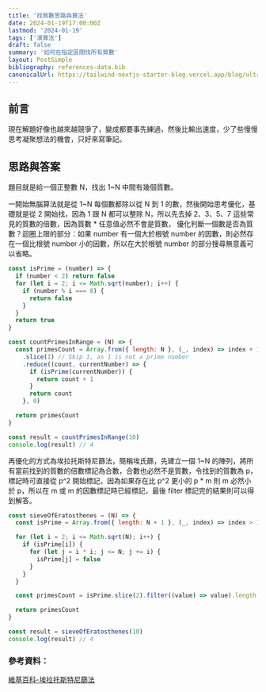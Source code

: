 ```yaml
---
title: '找質數思路與算法'
date: 2024-01-19T17:00:00Z
lastmod: '2024-01-19'
tags: ['演算法']
draft: false
summary: '如何在指定區間找所有質數'
layout: PostSimple
bibliography: references-data.bib
canonicalUrl: https://tailwind-nextjs-starter-blog.vercel.app/blog/ultralearning/
---
```


## 前言

現在解題好像也越來越競爭了，變成都要事先練過，然後比輸出速度，少了些慢慢思考凝聚想法的機會，只好來寫筆記。

## 思路與答案

題目就是給一個正整數 N，找出 1~N 中間有幾個質數。

一開始無腦算法就是從 1~N 每個數都除以從 N 到 1 的數，然後開始思考優化，基礎就是從 2 開始找，因為 1 跟 N 都可以整除 N，所以先去掉 2、3、5、7 這些常見的質數的倍數，因為質數 \* 任意值必然不會是質數，
優化判斷一個數是否為質數？迴圈上限的部分：如果 number 有一個大於根號 number 的因數，則必然存在一個比根號 number 小的因數，所以在大於根號 number 的部分搜尋無意義可以省略。

```javascript
const isPrime = (number) => {
  if (number < 2) return false
  for (let i = 2; i <= Math.sqrt(number); i++) {
    if (number % i === 0) {
      return false
    }
  }
  return true
}

const countPrimesInRange = (N) => {
  const primesCount = Array.from({ length: N }, (_, index) => index + 1)
    .slice(1) // Skip 1, as 1 is not a prime number
    .reduce((count, currentNumber) => {
      if (isPrime(currentNumber)) {
        return count + 1
      }
      return count
    }, 0)

  return primesCount
}

const result = countPrimesInRange(10)
console.log(result) // 4
```

再優化的方式為埃拉托斯特尼篩法，簡稱埃氏篩，先建立一個 1~N 的陣列，將所有當前找到的質數的倍數標記為合數，合數也必然不是質數，令找到的質數為 p，標記時可直接從 p^2 開始標記，因為如果存在比 p^2 更小的 p \* m
則 m 必然小於 p，所以在 m 或 m 的因數標記時已經標記，最後 filter 標記完的結果則可以得到解答。

```javascript
const sieveOfEratosthenes = (N) => {
  const isPrime = Array.from({ length: N + 1 }, (_, index) => index > 1)

  for (let i = 2; i <= Math.sqrt(N); i++) {
    if (isPrime[i]) {
      for (let j = i * i; j <= N; j += i) {
        isPrime[j] = false
      }
    }
  }

  const primesCount = isPrime.slice(2).filter((value) => value).length

  return primesCount
}

const result = sieveOfEratosthenes(10)
console.log(result) // 4
```

### 參考資料：

[維基百科-埃拉托斯特尼篩法](https://zh.wikipedia.org/zh-tw/%E5%9F%83%E6%8B%89%E6%89%98%E6%96%AF%E7%89%B9%E5%B0%BC%E7%AD%9B%E6%B3%95)

```

```
